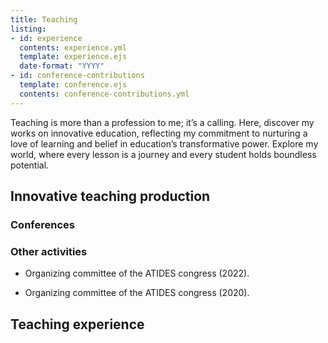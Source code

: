 ```yaml
---
title: Teaching
listing:
- id: experience
  contents: experience.yml
  template: experience.ejs
  date-format: "YYYY"
- id: conference-contributions
  template: conference.ejs
  contents: conference-contributions.yml
---
```


Teaching is more than a profession to me; it’s a calling.
Here, discover my works on innovative education, reflecting my commitment to nurturing a love of learning and belief in education’s transformative power.
Explore my world, where every lesson is a journey and every student holds boundless potential.

## Innovative teaching production

### Conferences

::: {#conference-contributions}
:::

### Other activities

* Organizing committee of the ATIDES congress (2022).

* Organizing committee of the ATIDES congress (2020).

## Teaching experience

::: {#experience}
:::
